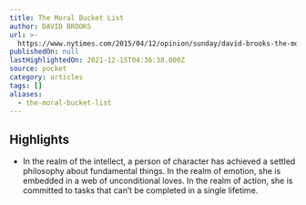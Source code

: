 ```yaml
---
title: The Moral Bucket List
author: DAVID BROOKS
url: >-
  https://www.nytimes.com/2015/04/12/opinion/sunday/david-brooks-the-moral-bucket-list.html
publishedOn: null
lastHighlightedOn: 2021-12-15T04:36:38.000Z
source: pocket
category: articles
tags: []
aliases:
  - the-moral-bucket-list
---
```

## Highlights
- In the realm of the intellect, a person of character has achieved a settled philosophy about fundamental things. In the realm of emotion, she is embedded in a web of unconditional loves. In the realm of action, she is committed to tasks that can’t be completed in a single lifetime.

